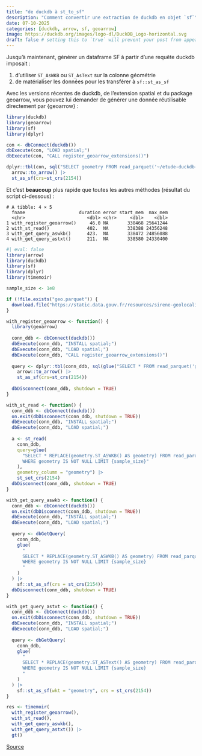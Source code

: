 ```yaml
---
title: "de duckdb à st_to_sf"
description: "Comment convertir une extraction de duckdb en objet `sf`"
date: 07-10-2025
categories: [duckdb, arrow, sf, geoarrow]
image: https://duckdb.org/images/logo-dl/DuckDB_Logo-horizontal.svg
draft: false # setting this to `true` will prevent your post from appearing on your listing page until you're ready!
---
```


Jusqu'à maintenant, générer un dataframe SF à partir d'une requête duckdb imposait :

1. d'utiliser `ST_AsWKB` ou `ST_AsText` sur la colonne géométrie
2. de matérialiser les données pour les transférer à `sf::st_as_sf`

Avec les versions récentes de duckdb, de l'extension spatial et du package geoarrow, vous pouvez lui demander de générer une donnée réutilisable directement par {geoarrow} : 

``` r
library(duckdb)
library(geoarrow)
library(sf)
library(dplyr)

con <- dbConnect(duckdb())
dbExecute(con, "LOAD spatial;")
dbExecute(con, "CALL register_geoarrow_extensions()")

dplyr::tbl(con, sql("SELECT geometry FROM read_parquet('~/etude-duckdb-sig/geo.parquet') LIMIT 5")) |>
  arrow::to_arrow() |>
  st_as_sf(crs=st_crs(2154))
```

Et c'est **beaucoup** plus rapide que toutes les autres méthodes (résultat du script ci-dessous) : 

```
# A tibble: 4 × 5
  fname                    duration error start_mem  max_mem
  <chr>                       <dbl> <chr>     <dbl>    <dbl>
1 with_register_geoarrow()     46.0 NA       338468 25641244
2 with_st_read()              402.  NA       338388 24356248
3 with_get_query_aswkb()      423.  NA       338472 24856088
4 with_get_query_astxt()      211.  NA       338580 24330400
```

```r
#| eval: false
library(arrow)
library(duckdb)
library(sf)
library(dplyr)
library(timemoir)

sample_size <- 1e8

if (!file.exists("geo.parquet")) {
  download.file("https://static.data.gouv.fr/resources/sirene-geolocalise-parquet/20240107-143656/sirene2024-geo.parquet", "geo.parquet")
}

with_register_geoarrow <- function() {
  library(geoarrow)
  
  conn_ddb <- dbConnect(duckdb())
  dbExecute(conn_ddb, "INSTALL spatial;")
  dbExecute(conn_ddb, "LOAD spatial;")
  dbExecute(conn_ddb, "CALL register_geoarrow_extensions()")
  
  query <- dplyr::tbl(conn_ddb, sql(glue("SELECT * FROM read_parquet('geo.parquet') LIMIT {sample_size}"))) |>
    arrow::to_arrow() |>
    st_as_sf(crs=st_crs(2154))
  
  dbDisconnect(conn_ddb, shutdown = TRUE)
}

with_st_read <- function() {
  conn_ddb <- dbConnect(duckdb())
  on.exit(dbDisconnect(conn_ddb, shutdown = TRUE))
  dbExecute(conn_ddb, "INSTALL spatial;")
  dbExecute(conn_ddb, "LOAD spatial;")
  
  a <- st_read(
    conn_ddb, 
    query=glue(
      "SELECT * REPLACE(geometry.ST_ASWKB() AS geometry) FROM read_parquet('geo.parquet') 
      WHERE geometry IS NOT NULL LIMIT {sample_size}"
    ), 
    geometry_column = "geometry") |>
    st_set_crs(2154)
  dbDisconnect(conn_ddb, shutdown = TRUE)
}

with_get_query_aswkb <- function() {
  conn_ddb <- dbConnect(duckdb())
  on.exit(dbDisconnect(conn_ddb, shutdown = TRUE))
  dbExecute(conn_ddb, "INSTALL spatial;")
  dbExecute(conn_ddb, "LOAD spatial;")
  
  query <- dbGetQuery(
    conn_ddb, 
    glue(
      "
      SELECT * REPLACE(geometry.ST_ASWKB() AS geometry) FROM read_parquet('geo.parquet') 
      WHERE geometry IS NOT NULL LIMIT {sample_size}
      "
    )
  ) |>
    sf::st_as_sf(crs = st_crs(2154))
  dbDisconnect(conn_ddb, shutdown = TRUE)
}

with_get_query_astxt <- function() {
  conn_ddb <- dbConnect(duckdb())
  on.exit(dbDisconnect(conn_ddb, shutdown = TRUE))
  dbExecute(conn_ddb, "INSTALL spatial;")
  dbExecute(conn_ddb, "LOAD spatial;")
  
  query <- dbGetQuery(
    conn_ddb, 
    glue(
      "
      SELECT * REPLACE(geometry.ST_ASText() AS geometry) FROM read_parquet('geo.parquet')
      WHERE geometry IS NOT NULL LIMIT {sample_size}
      "
    )
  ) |>
    sf::st_as_sf(wkt = "geometry", crs = st_crs(2154))
}

res <- timemoir(
  with_register_geoarrow(), 
  with_st_read(),
  with_get_query_aswkb(),
  with_get_query_astxt()) |>
  gt()
```

[Source](https://youtu.be/tjNEoIYr_ag?t=1641)